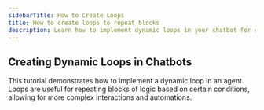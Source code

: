 ```yaml
---
sidebarTitle: How to Create Loops
title: How to create loops to repeat blocks
description: Learn how to implement dynamic loops in your chatbot for enhanced functionality and user interaction. This guide covers the steps to create loops using the Loop block, including setting up conditions and managing iterations.
---
```


## Creating Dynamic Loops in Chatbots

This tutorial demonstrates how to implement a dynamic loop in an agent.
Loops are useful for repeating blocks of logic based on certain conditions, allowing for more complex interactions and automations.


